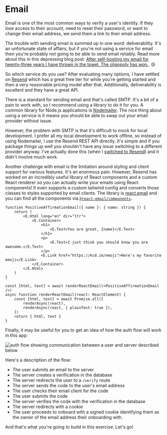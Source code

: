 # Email

Email is one of the most common ways to verify a user's identity. If they lose
access to their account, need to reset their password, or want to change their
email address, we send them a link to their email address.

The trouble with sending email is summed up in one word: deliverability. It's an
unfortunate state of affairs, but if you're not using a service for email then
you're probably not going to be able to send email reliably. Read more about
this in this depressing blog post:
[After self-hosting my email for twenty-three years I have thrown in the towel. The oligopoly has won.](https://cfenollosa.com/blog/after-self-hosting-my-email-for-twenty-three-years-i-have-thrown-in-the-towel-the-oligopoly-has-won.html).
😢

So which service do you use? After evaluating many options, I have settled on
[Resend](https://resend.com) which has a great free tier for while you're
getting started and then a very reasonable pricing model after that.
Additionally, deliverability is excellent and they have a great API.

There is a standard for sending email and that's called SMTP. It's a bit of a
pain to work with, so I recommend using a library to do it for you. A common
library for Node.js applications is [Nodemailer](https://nodemailer.com/about/).
The nice thing about using a service is it means you should be able to swap out
your email provider without issue.

However, the problem with SMTP is that it's difficult to mock for local
development. I prefer all my local development to work offline, so instead of
using Nodemailer, I use the Resend REST API directly. It's simple and if you
package things up well you shouldn't have any issue switching to a different
provider anyway. I've actually done this (when I
[switched to Resend](https://github.com/epicweb-dev/epic-stack/blob/main/docs/decisions/017-resend-email.md))
and it didn't involve much work.

Another challenge with email is the limitation around styling and client
support for various features. It's an enormous pain. However, Resend has worked
on an incredibly useful library of React components and a custom React renderer
so you can actually write your emails using React components! It even supports
a custom tailwind config and converts those classes to styles supported by email
clients. The library is [react.email](https://react.email) and you can find all
the components via [`@react-email/components`](https://www.npmjs.com/package/@react-email/components).

```tsx
function PositiveAffirmationEmail({ name }: { name: string }) {
	return (
		<E.Html lang="en" dir="ltr">
			<E.Container>
				<h1>
					<E.Text>You are great, {name}</E.Text>
				</h1>
				<p>
					<E.Text>I just think you should know you are awesome.</E.Text>
				</p>
				<E.Link href="https://kcd.im/emoji">Here's my favorite emoji</E.Link>
			</E.Container>
		</E.Html>
	)
}

const [html, text] = await renderReactEmail(<PositiveAffirmationEmail />)
async function renderReactEmail(react: ReactElement) {
	const [html, text] = await Promise.all([
		renderAsync(react),
		renderAsync(react, { plainText: true }),
	])
	return { html, text }
}
```

Finally, it may be useful for you to get an idea of how the auth flow will work
in this app:

![auth flow showing communication between a user and server described below](https://github.com/epicweb-dev/web-auth/assets/1500684/9b930a69-1b53-4264-892b-be94b124595f)

Here's a description of the flow:

- The user submits an email to the server
- The server creates a verification in the database
- The server redirects the user to a `/verify` route
- The server sends the code to the user's email address
- The user checks their email client for the code
- The user submits the code
- The server verifies the code with the verification in the database
- The server redirects with a cookie
- The user proceeds to onboard with a signed cookie identifying them as the
  owner of the email address their onboarding with.

And that's what you're going to build in this exercise. Let's go!
